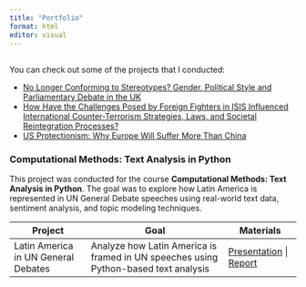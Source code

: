 ```yaml
---
title: "Portfolio"
format: html
editor: visual
---
```


## 

<p>You can check out some of the projects that I conducted:</p>

<ul>
  <li><a href="presentation.html" target="_blank">No Longer Conforming to Stereotypes? Gender, Political Style and Parliamentary Debate in the UK</a></li>
  <li><a href="projects/PAPER terrorism.docx" target="_blank">How Have the Challenges Posed by Foreign Fighters in ISIS Influenced International Counter-Terrorism Strategies, Laws, and Societal Reintegration Processes?</a></li>
  <li><a href="projects/US protectionism.pdf" target="_blank">US Protectionism: Why Europe Will Suffer More Than China</a></li>
</ul>

<h3>Computational Methods: Text Analysis in Python</h3>
<p>This project was conducted for the course <strong>Computational Methods: Text Analysis in Python</strong>. The goal was to explore how Latin America is represented in UN General Debate speeches using real-world text data, sentiment analysis, and topic modeling techniques.</p>

<table>
  <thead>
    <tr>
      <th>Project</th>
      <th>Goal</th>
      <th>Materials</th>
    </tr>
  </thead>
  <tbody>
    <tr>
      <td>Latin America in UN General Debates</td>
      <td>Analyze how Latin America is framed in UN speeches using Python-based text analysis</td>
      <td>
        <a href="project_presentation.html" target="_blank">Presentation</a> |
        <a href="report.html" target="_blank">Report</a>
      </td>
    </tr>
  </tbody>
</table>




